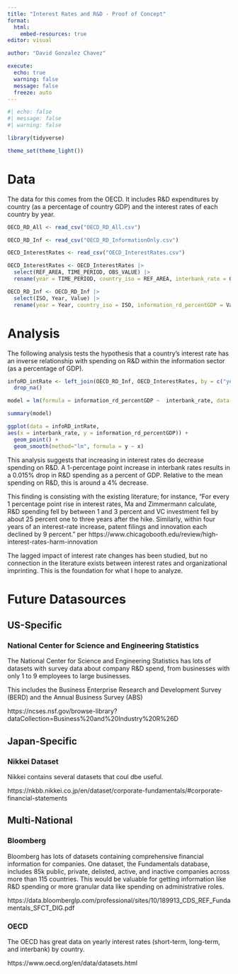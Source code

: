 ```yaml
---
title: "Interest Rates and R&D - Proof of Concept"
format: 
  html:
    embed-resources: true
editor: visual

author: "David Gonzalez Chavez"

execute:
  echo: true
  warning: false
  message: false
  freeze: auto
---
```


```r
#| echo: false
#| message: false
#| warning: false

library(tidyverse)

theme_set(theme_light())

```

# Data

The data for this comes from the OECD. It includes R&D expenditures by country (as a percentage of country GDP) and the interest rates of each country by year.

```r

OECD_RD_All <- read_csv("OECD_RD_All.csv")

OECD_RD_Inf <- read_csv("OECD_RD_InformationOnly.csv")

OECD_InterestRates <- read_csv("OECD_InterestRates.csv")

OECD_InterestRates <- OECD_InterestRates |> 
  select(REF_AREA, TIME_PERIOD, OBS_VALUE) |> 
  rename(year = TIME_PERIOD, country_iso = REF_AREA, interbank_rate = OBS_VALUE)

OECD_RD_Inf <- OECD_RD_Inf |> 
  select(ISO, Year, Value) |> 
  rename(year = Year, country_iso = ISO, information_rd_percentGDP = Value)

```

# Analysis

The following analysis tests the hypothesis that a country's interest rate has an inverse relationship with spending on R&D within the information sector (as a percentage of GDP).

```r

infoRD_intRate <- left_join(OECD_RD_Inf, OECD_InterestRates, by = c("year", "country_iso")) |> 
  drop_na() 

model = lm(formula = information_rd_percentGDP ~  interbank_rate, data = infoRD_intRate)

summary(model)

ggplot(data = infoRD_intRate,
aes(x = interbank_rate, y = information_rd_percentGDP)) +
  geom_point() +
  geom_smooth(method="lm", formula = y ~ x)

```

This analysis suggests that increasing in interest rates do decrease spending on R&D. A 1-percentage point increase in interbank rates results in a 0.015% drop in R&D spending as a percent of GDP. Relative to the mean spending on R&D, this is around a 4% decrease.

This finding is consisting with the existing literature; for instance, "For every 1 percentage point rise in interest rates, Ma and Zimmermann calculate, R&D spending fell by between 1 and 3 percent and VC investment fell by about 25 percent one to three years after the hike. Similarly, within four years of an interest-rate increase, patent filings and innovation each declined by 9 percent." per https://www.chicagobooth.edu/review/high-interest-rates-harm-innovation

The lagged impact of interest rate changes has been studied, but no connection in the literature exists between interest rates and organizational imprinting. This is the foundation for what I hope to analyze.

# Future Datasources

## US-Specific

### National Center for Science and Engineering Statistics

The National Center for Science and Engineering Statistics has lots of datasets with survey data about company R&D spend, from businesses with only 1 to 9 employees to large businesses. 

This includes the Business Enterprise Research and Development Survey (BERD) and the Annual Business Survey (ABS)

https://ncses.nsf.gov/browse-library?dataCollection=Business%20and%20Industry%20R%26D

## Japan-Specific

### Nikkei Dataset

Nikkei contains several datasets that coul dbe useful.

https://nkbb.nikkei.co.jp/en/dataset/corporate-fundamentals/#corporate-financial-statements

## Multi-National

### Bloomberg

Bloomberg has lots of datasets containing comprehensive financial information for companies. One dataset, the Fundamentals database, includes 85k public, private, delisted, active, and inactive companies across more than 115 countries. This would be valuable for getting information like R&D spending or more granular data like spending on administrative roles.

https://data.bloomberglp.com/professional/sites/10/189913_CDS_REF_Fundamentals_SFCT_DIG.pdf

### OECD

The OECD has great data on yearly interest rates (short-term, long-term, and interbank) by country.

https://www.oecd.org/en/data/datasets.html